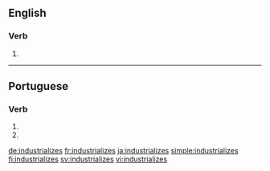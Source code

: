 ==English==

===Verb===
{{head|en|verb form}}

# {{en-third-person singular of|industrialize}}

----

==Portuguese==

===Verb===
{{pt-verb-form}}

# {{conjugation of|industrializar||2|s|pres|subj|lang=pt}}
# {{conjugation of|industrializar||2|s|negative|impr|lang=pt}}

[[de:industrializes]]
[[fr:industrializes]]
[[ja:industrializes]]
[[simple:industrializes]]
[[fi:industrializes]]
[[sv:industrializes]]
[[vi:industrializes]]